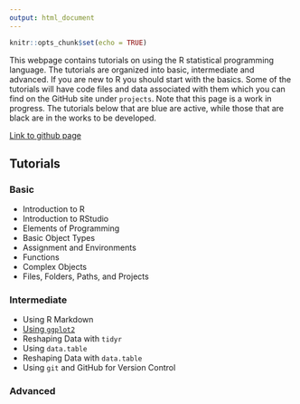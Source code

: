 ```yaml
---
output: html_document
---
```


```r
knitr::opts_chunk$set(echo = TRUE)
```

This webpage contains tutorials on using the R statistical programming language.
The tutorials are organized into basic, intermediate and advanced. 
If you are new to R you should start with the basics. 
Some of the tutorials will have code files and data associated with them which you can find on the GitHub site under `projects`.
Note that this page is a work in progress. 
The tutorials below that are blue are active, while those that are black are in the works to be developed.

[Link to github page](https://github.com/auqmer/TutoR)

## Tutorials

### Basic

* Introduction to R
* Introduction to RStudio
* Elements of Programming
* Basic Object Types
* Assignment and Environments
* Functions
* Complex Objects
* Files, Folders, Paths, and Projects

### Intermediate

* Using R Markdown
* [Using `ggplot2`](https://auqmer.github.io/TutoR/ggplot2_tutorial.html)
* Reshaping Data with `tidyr`
* Using `data.table`
* Reshaping Data with `data.table`
* Using `git` and GitHub for Version Control

### Advanced


